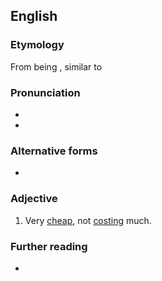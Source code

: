==English==

===Etymology===
From being {{l|en|inexpensive}}, similar to {{l|en|[[chip|chips]]|gloss=French fries}}

===Pronunciation===
* {{audio|en|EN-AU ck1 cheap as chips.ogg|Audio (AU)}}
* {{audio|en|En-au-cheap as chips.ogg|Audio (AUS)}}

===Alternative forms===
* {{l|en|cheap-as-chips}}

===Adjective===
{{en-adj|-}}

# {{lb|en|British|NZ|Australia|simile}} Very [[cheap]], not [[cost]]ing much.

===Further reading===
* {{R:Lexico}}